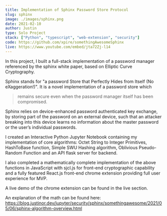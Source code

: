 ```yaml
---
title: Implementation of Sphinx Password Store Protocol
slug: sphinx
image: ./images/sphinx.png
date: 2021-02-10
author: Justin
type: Solo Project
stack: ["Python", "typescript", "web-extension", "security"]
code: https://github.com/xpire/somethingAwesomeSphinx
live: https://www.youtube.com/embed/jta72Zj-l14
---
```


In this project, I built a full-stack implementation of a password
manager referenced by the sphinx white paper, based on Elliptic Curve
Cryptography.

Sphinx stands for "a password Store that Perfectly Hides from Itself
(No eXaggeration!)". It is a novel implementation of a password store
which
> remains secure even when the password manager itself has been compromised.

Sphinx relies on device-enhanced password authenticated key exchange,
by storing part of the password on an external device, such that an
attacker breaking into this device learns no information about the
master password or the user’s individual passwords.

I created an Interactive Python Jupyter Notebook containing my
implementation of core algorithms: Octet String to Integer Primitives,
HashToBase function, Simple SWU Hashing algorithm, Oblivious
Pseudo-Random Function and an API flask server for backend.

I also completed a mathematically complete implementation of the above
functions in JavaScript with sjcl.js for front-end cryptographic
capability and a fully featured React.js front-end chrome extension
providing full user experience for MVP.

A live demo of the chrome extension can be found in the live section.

An explanation of the math can be found here: https://blog.justinor.dev/jupyter/security/sphinx/somethingawesome/2021/05/06/sphinx-algorithm-overview.html


